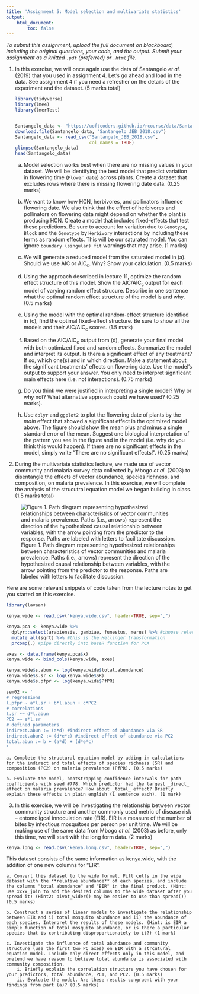 ```yaml
---
title: 'Assignment 5: Model selection and multivariate statistics'
output:
    html_document:
        toc: false
---
```


*To submit this assignment, upload the full document on blackboard,
including the original questions, your code, and the output. Submit
your assignment as a knitted `.pdf` (preferred) or `.html` file.*

1. In this exercise, we will once again use the data of Santangelo _et al._ (2019) that you used in assignment 4. Let's go ahead and load in the data. See assignment 4 if you need a refresher on the details of the experiment and the dataset. (5 marks total)

    ```r
    library(tidyverse)
    library(lme4)
    library(lmerTest)
    
    
    Santangelo_data <- "https://uoftcoders.github.io/rcourse/data/Santangelo_JEB_2018.csv"
    download.file(Santangelo_data, "Santangelo_JEB_2018.csv")
    Santangelo_data <- read_csv("Santangelo_JEB_2018.csv", 
                                col_names = TRUE)
    glimpse(Santangelo_data)
    head(Santangelo_data)
    ```


    a. Model selection works best when there are no missing values in your dataset. We will be identifying the best model that predict variation in flowering time (`Flower.date`) across plants. Create a dataset that excludes rows where there is missing flowering date data. (0.25 marks)
    
    b. We want to know how HCN, herbivores, and pollinators influence flowering date. We also think that the effect of herbivores and pollinators on flowering data might depend on whether the plant is producing HCN. Create a model that includes fixed-effects that test these predictions. Be sure to account for variation due to `Genotype`, `Block` and the `Genotype` by `Herbivory` interactions by including these terms as random effects. This will be our saturated model. You can ignore `boundary (singular) fit` warnings that may arise. (1 marks)
    
    c. We will generate a reduced model from the saturated model in (a). Should we use AIC or AIC~c~. Why? Show your calculation. (0.5 marks)
    
    d. Using the approach described in lecture 11, optimize the random effect structure of this model. Show the AIC/AIC~c~ output for each model of varying random effect strucure. Describe in one sentence what the optimal random effect structure of the model is and why. (0.5 marks)
    
    e. Using the model with the optimal random-effect structure identified in (c), find the optimal fixed-effect structure. Be sure to show all the models and their AIC/AIC~c~ scores. (1.5 mark)
    
    f. Based on the AIC/AIC~c~ output from (d), generate your final model with both optimized fixed and random effects. Summarize the model and interpret its output. Is there a significant effect of any treatment? If so, which one(s) and in which direction. Make a statement about the significant treatments' effects on flowering date. Use the model's output to support your answer. You only need to interpret significant main effects here (i.e. not interactions). (0.75 marks)
    
    g. Do you think we were justified in interpreting a single model? Why or why not? What alternative approach could we have used? (0.25 marks).

    h. Use `dplyr` and `ggplot2` to plot the flowering date of plants by the _main_ effect that showed a significant effect in the optimized model above. The figure should show the mean plus and minus a single standard error of the mean. Suggest one biological interpretation of the pattern you see in the figure and in the model (i.e. why do you think this would happen). If there are no significant effects in the model, simply write "There are no significant effects!". (0.25 marks)
    
2. During the multivariate statistics lecture, we made use of vector community and malaria survey data collected by Mbogo _et al._ (2003) to disentangle the effects of vector abundance, species richness, and composition, on malaria prevalence. In this exercise, we will complete the analysis of the strucutral equation model we began building in class. (1.5 marks total)

![Figure 1. Path diagram representing hypothesized relationships between characteristics of vector communities and malaria prevalence. Paths (i.e., arrows) represent the direction of the hypothesized causal relationship between variables, with the arrow pointing from the predictor to the response. Paths are labeled with letters to facilitate discussion.](image/SEMfig.png)

Here are some relevant snippets of code taken from the lecture notes to get you started on this exercise.

```r

library(lavaan)

kenya.wide <- read.csv("kenya.wide.csv", header=TRUE, sep=",")

kenya.pca <- kenya.wide %>% 
  dplyr::select(arabiensis, gambiae, funestus, merus) %>% #choose relevant columns
  mutate_all(sqrt) %>% #this is the Hellinger transformation 
  prcomp(.) #pipe directly into baseR function for PCA

axes <- data.frame(kenya.pca$x)
kenya.wide <- bind_cols(kenya.wide, axes) 

kenya.wide$s.abun <- log(kenya.wide$total.abundance) 
kenya.wide$s.sr <- log(kenya.wide$SR) 
kenya.wide$s.pfpr <- log(kenya.wide$PfPR) 

sem02 <- '
# regressions
l.pfpr ~ a*l.sr + b*l.abun + c*PC2
# correlations
l.sr ~~ d*l.abun
PC2 ~~ e*l.sr
# defined parameters
indirect.abun := (a*d) #indirect effect of abundance via SR
indirect.abun2 := (d*e*c) #indirect effect of abundance via PC2
total.abun := b + (a*d) + (d*e*c) 
'

```

    a. Complete the structural equation model by adding in calculations for the indirect and total effects of species richness (SR) and composition (PC2) on malaria prevalence (PfPR). (0.5 marks)
  
    b. Evaluate the model, bootstrapping confidence intervals for path coefficients with seed #778. Which predictor had the largest _direct_ effect on malaria prevalence? How about _total_ effect? Briefly explain these effects in plain english (1 sentence each). (1 mark)


3. In this exercise, we will be investigating the relationship between vector community structure and another commonly used metric of disease risk -- entomoligcal innoculation rate (EIR). EIR is a measure of the number of bites by infectious mosquitoes per person per unit time. We will be making use of the same data from Mbogo _et al._ (2003) as before, only this time, we will start with the long form data. (2 marks)

```r

kenya.long <- read.csv("kenya.long.csv", header=TRUE, sep=",")

```

This dataset consists of the same information as kenya.wide, with the addition of one new columns for "EIR".

    a. Convert this dataset to the wide format. Fill cells in the wide dataset with the **relative abundance** of each species, and include the columns "total abundance" and "EIR" in the final product. (Hint: use xxxx_join to add the desired columns to the wide dataset after you spread it) (Hint2: pivot_wider() may be easier to use than spread()) (0.5 marks)

    b. Construct a series of linear models to investigate the relationship between EIR and i) total mosquito abundance and ii) the abundance of each species. Interpret the results of these models. (Hint: is EIR a simple function of total mosquito abundance, or is there a particular species that is contributing disproportionately to it?) (1 mark)
  
    c. Investigate the influence of total abundance and community structure (use the first two PC axes) on EIR with a strcutural equation model. Include only direct effects only in this model, and pretend we have reason to believe total abundance is associated with community composition.
        i. Briefly explain the correlation structure you have chosen for your predictors, total abundance, PC1, and PC2. (0.5 marks)
        ii. Evaluate the model. Are these results congruent with your findings from part (a)? (0.5 marks)

